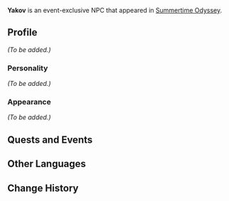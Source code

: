 {{Meta
|missing_NPC_picture  = yes
|missing_NPC_profile  = yes
}}
{{Character Infobox
|type             = Event NPC
|image            = NPC Yakov.png
|region           = Golden Apple Archipelago
|affiliation      = Fatui
}}
'''Yakov''' is an event-exclusive NPC that appeared in [[Summertime Odyssey]].

==Profile==
<!-- Detailed story/lore information goes here -->
''(To be added.)''

===Personality===
''(To be added.)''

===Appearance===
<!-- Keep appearance section short and concise. Limit to 2 paragraphs with 3-4 sentences each. -->
''(To be added.)''

==Quests and Events==
{{Quest Appearances}}

<!--
==Dialogue==
{{Dialogue start}}
:'''{{subst:PAGENAME}}:'''
{{Dialogue end}}-->
==Other Languages==
{{Other Languages
|default_hidden = 1
|en      = Yakov
|zhs     = 雅科夫
|zhs_rm  = Yǎkēfū
|zht     = 雅科夫
|zht_rm  = Yǎkēfū
|ja      = ヤコヴ
|ja_rm   = Yakovu
|ko      = 야코프
|ko_rm   = Yakopeu
|es      = Yakov
|fr      = Yakov
|ru      = Яков
|th      = Yakov
|vi      = Yakov
|de      = Yakov
|id      = Yakov
|pt      = Yakov
}}

==Change History==
{{Change History|2.8}}
<!--
==References==
{{Reflist}}
-->